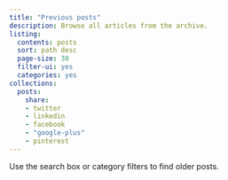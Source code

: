---
title: "Previous posts"
description: Browse all articles from the archive.
listing:
  contents: posts
  sort: path desc
  page-size: 30
  filter-ui: yes
  categories: yes
collections:
  posts:
    share:
    - twitter
    - linkedin
    - facebook
    - "google-plus"
    - pinterest
---
Use the search box or category filters to find older posts.


